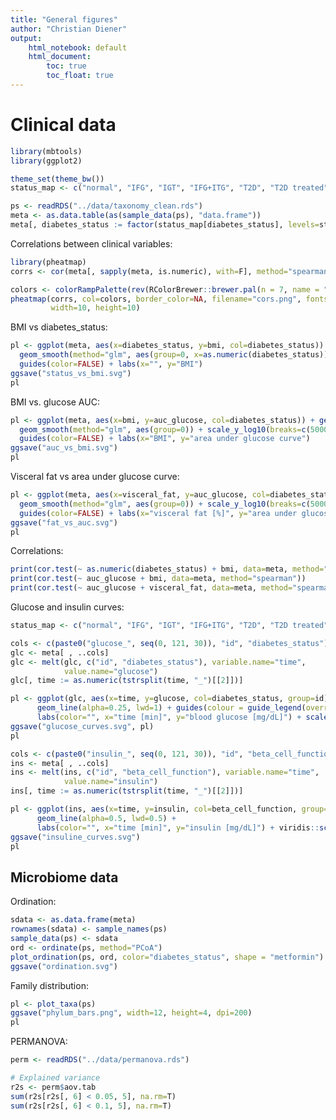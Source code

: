 ```yaml
---
title: "General figures"
author: "Christian Diener"
output:
    html_notebook: default
    html_document:
        toc: true
        toc_float: true
---
```


# Clinical data

```r
library(mbtools)
library(ggplot2)

theme_set(theme_bw())
status_map <- c("normal", "IFG", "IGT", "IFG+ITG", "T2D", "T2D treated")

ps <- readRDS("../data/taxonomy_clean.rds")
meta <- as.data.table(as(sample_data(ps), "data.frame"))
meta[, diabetes_status := factor(status_map[diabetes_status], levels=status_map)]
```

Correlations between clinical variables:

```r
library(pheatmap)
corrs <- cor(meta[, sapply(meta, is.numeric), with=F], method="spearman", use="pairwise.complete.obs")

colors <- colorRampPalette(rev(RColorBrewer::brewer.pal(n = 7, name = "RdBu")))(128)
pheatmap(corrs, col=colors, border_color=NA, filename="cors.png", fontsize=3,
         width=10, height=10)
```

BMI vs diabetes_status:

```r
pl <- ggplot(meta, aes(x=diabetes_status, y=bmi, col=diabetes_status)) + geom_jitter(width=0.3) + 
  geom_smooth(method="glm", aes(group=0, x=as.numeric(diabetes_status))) +
  guides(color=FALSE) + labs(x="", y="BMI")
ggsave("status_vs_bmi.svg")
pl
```

BMI vs. glucose AUC:

```r
pl <- ggplot(meta, aes(x=bmi, y=auc_glucose, col=diabetes_status)) + geom_point() + 
  geom_smooth(method="glm", aes(group=0)) + scale_y_log10(breaks=c(5000, 10000, 20000, 50000)) +
  guides(color=FALSE) + labs(x="BMI", y="area under glucose curve")
ggsave("auc_vs_bmi.svg")
pl
```

Visceral fat vs area under glucose curve:

```r
pl <- ggplot(meta, aes(x=visceral_fat, y=auc_glucose, col=diabetes_status)) + geom_point(alpha=0.5) + 
  geom_smooth(method="glm", aes(group=0)) + scale_y_log10(breaks=c(5000, 10000, 20000, 50000)) +
  guides(color=FALSE) + labs(x="visceral fat [%]", y="area under glucose curve")
ggsave("fat_vs_auc.svg")
pl
```


Correlations:

```r
print(cor.test(~ as.numeric(diabetes_status) + bmi, data=meta, method="spearman"))
print(cor.test(~ auc_glucose + bmi, data=meta, method="spearman"))
print(cor.test(~ auc_glucose + visceral_fat, data=meta, method="spearman"))
```



Glucose and insulin curves:

```r
status_map <- c("normal", "IFG", "IGT", "IFG+ITG", "T2D", "T2D treated")

cols <- c(paste0("glucose_", seq(0, 121, 30)), "id", "diabetes_status")
glc <- meta[ , ..cols]
glc <- melt(glc, c("id", "diabetes_status"), variable.name="time",
            value.name="glucose")
glc[, time := as.numeric(tstrsplit(time, "_")[[2]])]

pl <- ggplot(glc, aes(x=time, y=glucose, col=diabetes_status, group=id)) +
      geom_line(alpha=0.25, lwd=1) + guides(colour = guide_legend(override.aes = list(alpha = 1))) +
      labs(color="", x="time [min]", y="blood glucose [mg/dL]") + scale_color_hue(direction=-1)
ggsave("glucose_curves.svg", pl)
pl
```

```r
cols <- c(paste0("insulin_", seq(0, 121, 30)), "id", "beta_cell_function")
ins <- meta[ , ..cols]
ins <- melt(ins, c("id", "beta_cell_function"), variable.name="time",
            value.name="insulin")
ins[, time := as.numeric(tstrsplit(time, "_")[[2]])]

pl <- ggplot(ins, aes(x=time, y=insulin, col=beta_cell_function, group=id)) +
      geom_line(alpha=0.5, lwd=0.5) +
      labs(color="", x="time [min]", y="insulin [mg/dL]") + viridis::scale_color_viridis()
ggsave("insuline_curves.svg")
pl

```

## Microbiome data

Ordination:

```r
sdata <- as.data.frame(meta)
rownames(sdata) <- sample_names(ps)
sample_data(ps) <- sdata
ord <- ordinate(ps, method="PCoA")
plot_ordination(ps, ord, color="diabetes_status", shape = "metformin")
ggsave("ordination.svg")
```

Family distribution:

```r
pl <- plot_taxa(ps)
ggsave("phylum_bars.png", width=12, height=4, dpi=200)
pl
```

PERMANOVA:

```r
perm <- readRDS("../data/permanova.rds")

# Explained variance
r2s <- perm$aov.tab
sum(r2s[r2s[, 6] < 0.05, 5], na.rm=T)
sum(r2s[r2s[, 6] < 0.1, 5], na.rm=T)
```



